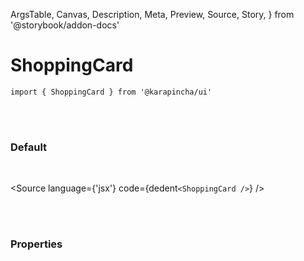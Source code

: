   ArgsTable,
  Canvas,
  Description,
  Meta,
  Preview,
  Source,
  Story,
} from '@storybook/addon-docs'


<Meta title='01. Atoms / ShoppingCard' component={ShoppingCard} />

# ShoppingCard

`import { ShoppingCard } from '@karapincha/ui'`

<br />
<br />

### Default

<br />

<Story name='Default'>
  <div className='doc-story__preview' style={{ zoom: '100%' }}>
    <div className='flex items-center gap-4'>
      <ShoppingCard />
    </div>
  </div>
</Story>

<Source language={'jsx'} code={dedent`<ShoppingCard />`} />

<br />
<br />

### Properties

<ArgsTable of={ShoppingCard} />

